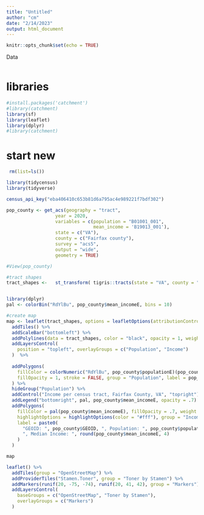 ```yaml
---
title: "Untitled"
author: "cm"
date: "2/14/2023"
output: html_document
---
```


```r
knitr::opts_chunk$set(echo = TRUE)
```

Data
```r

```
# libraries
```r
#install.packages('catchment')
#library(catchment)
library(sf)
library(leaflet)
library(dplyr)
#library(catchment)
```
# start new
```r
 rm(list=ls())
```


```r

library(tidycensus)
library(tidyverse)

census_api_key("eba406410c653b81d6a795ac4e989221f7bdf302")

pop_county <- get_acs(geography = "tract", 
                  year = 2020,
                  variables = c(population = "B01001_001", 
                                mean_income = 'B19013_001'),
                  state = c("VA"),
                  county = c("Fairfax county"),
                  survey = "acs5",
                  output = "wide",
                  geometry = TRUE)

#View(pop_county)
```

```r
#tract shapes
tract_shapes <-   st_transform( tigris::tracts(state = "VA", county = "Fairfax county", class = "sf", year=2020), 4326)


library(dplyr)
pal <- colorBin("RdYlBu", pop_county$mean_incomeE, bins = 10)

#create map
map <- leaflet(tract_shapes, options = leafletOptions(attributionControl = FALSE)) %>%
  addTiles() %>%
  addScaleBar("bottomleft") %>%
  addPolylines(data = tract_shapes, color = "black", opacity = 1, weight = 1) %>%
  addLayersControl(
    position = "topleft", overlayGroups = c("Population", "Income")
  )  %>%
  
  addPolygons(
    fillColor = colorNumeric("RdYlBu", pop_county$populationE)(pop_county$populationE),
    fillOpacity = 1, stroke = FALSE, group = "Population", label = pop_county$populationE
  ) %>%
  hideGroup("Population") %>%
  addControl("Income per census tract, Fairfax County, VA", "topright") %>%
  addLegend("bottomright", pal, pop_county$mean_incomeE, opacity = .7) %>%
  addPolygons(
    fillColor = pal(pop_county$mean_incomeE), fillOpacity = .7, weight = 1, color = "#000",
    highlightOptions = highlightOptions(color = "#fff"), group = "Income",
    label = paste0(
      "GEOID: ", pop_county$GEOID, ", Population: ", pop_county$populationE,
      ", Median Income: ", round(pop_county$mean_incomeE, 4)
    )
  )

map
```

```r
leaflet() %>%
  addTiles(group = "OpenStreetMap") %>%
  addProviderTiles("Stamen.Toner", group = "Toner by Stamen") %>%
  addMarkers(runif(20, -75, -74), runif(20, 41, 42), group = "Markers") %>%
  addLayersControl(
    baseGroups = c("OpenStreetMap", "Toner by Stamen"),
    overlayGroups = c("Markers")
  )
```

